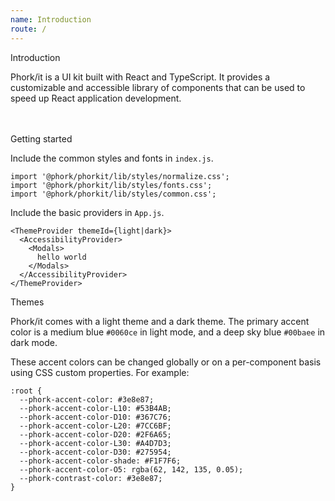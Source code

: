 ```yaml
---
name: Introduction
route: /
---
```



<Rhythm grouped mb={14} mt={12}>
  <Introduction />
</Rhythm>

<Typography size="6xlarge" weight="light">
  Introduction
</Typography>
<Rhythm mb={4} mt={1}>
  <Divider />
</Rhythm>

Phork/it is a UI kit built with React and TypeScript. It provides a customizable and accessible library of components that can be used to speed up React application development.

<br />
<br />

<Typography size="6xlarge" weight="light">
  Getting started
</Typography>
<Rhythm mb={4} mt={1}>
  <Divider />
</Rhythm>

Include the common styles and fonts in `index.js`.

```
import '@phork/phorkit/lib/styles/normalize.css';
import '@phork/phorkit/lib/styles/fonts.css';
import '@phork/phorkit/lib/styles/common.css';
```

Include the basic providers in `App.js`.

```
<ThemeProvider themeId={light|dark}>
  <AccessibilityProvider>
    <Modals>
      hello world
    </Modals>
  </AccessibilityProvider>
</ThemeProvider>
```

<Typography size="6xlarge" weight="light">
  Themes
</Typography>
<Rhythm mb={4} mt={1}>
  <Divider />
</Rhythm>

Phork/it comes with a light theme and a dark theme. The primary accent color is a medium blue `#0060ce` in light mode, and a deep sky blue `#00baee` in dark mode.

These accent colors can be changed globally or on a per-component basis using CSS custom properties. For example:

```
:root {
  --phork-accent-color: #3e8e87;
  --phork-accent-color-L10: #53B4AB;
  --phork-accent-color-D10: #367C76;
  --phork-accent-color-L20: #7CC6BF;
  --phork-accent-color-D20: #2F6A65;
  --phork-accent-color-L30: #A4D7D3;
  --phork-accent-color-D30: #275954;
  --phork-accent-color-shade: #F1F7F6;
  --phork-accent-color-O5: rgba(62, 142, 135, 0.05);
  --phork-contrast-color: #3e8e87;
}
```
